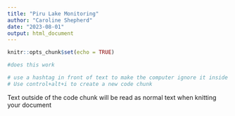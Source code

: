 ```yaml
---
title: "Piru Lake Monitoring"
author: "Caroline Shepherd"
date: "2023-08-01"
output: html_document
---
```


```r
knitr::opts_chunk$set(echo = TRUE)
```

```r
#does this work
```

```r
# use a hashtag in front of text to make the computer ignore it inside a code chunk
# Use control+alt+i to create a new code chunk
```

Text outside of the code chunk will be read as normal text when knitting your document